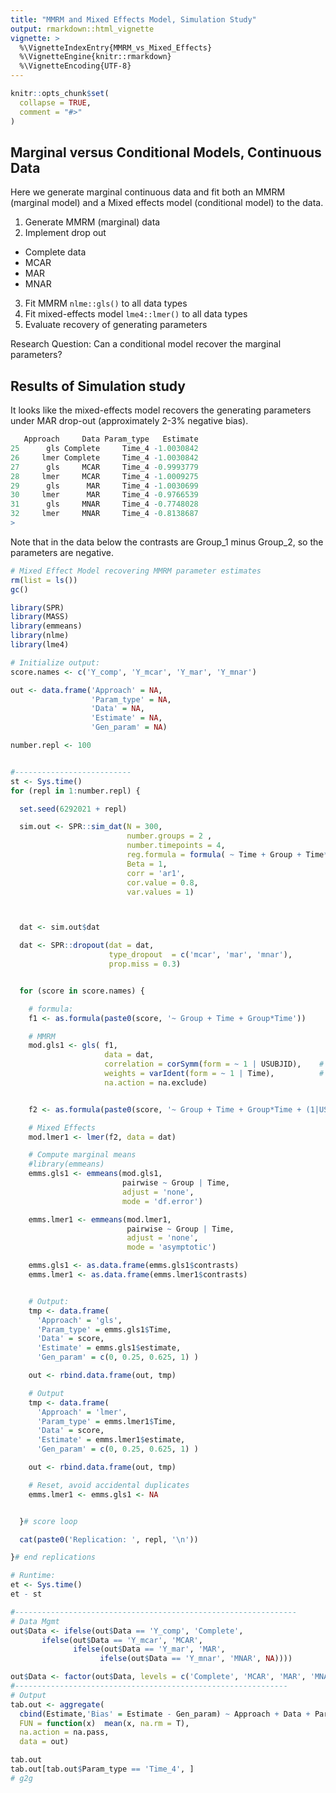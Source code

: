 ```yaml
---
title: "MMRM and Mixed Effects Model, Simulation Study"
output: rmarkdown::html_vignette
vignette: >
  %\VignetteIndexEntry{MMRM_vs_Mixed_Effects}
  %\VignetteEngine{knitr::rmarkdown}
  %\VignetteEncoding{UTF-8}
---
```


```r
knitr::opts_chunk$set(
  collapse = TRUE,
  comment = "#>"
)
```

## Marginal versus Conditional Models, Continuous Data

Here we generate marginal continuous data and fit both an MMRM (marginal model) and a Mixed effects model (conditional model) to the data. 

1. Generate MMRM (marginal) data
2. Implement drop out
  + Complete data
  + MCAR
  + MAR
  + MNAR
3. Fit MMRM `nlme::gls()` to all data types
4. Fit mixed-effects model `lme4::lmer()` to all data types
5. Evaluate recovery of generating parameters

Research Question: Can a conditional model recover the marginal parameters?


## Results of Simulation study
It looks like the mixed-effects model recovers the generating parameters under MAR drop-out (approximately 2-3% negative bias).


```r

   Approach     Data Param_type   Estimate
25      gls Complete     Time_4 -1.0030842
26     lmer Complete     Time_4 -1.0030842
27      gls     MCAR     Time_4 -0.9993779
28     lmer     MCAR     Time_4 -1.0009275
29      gls      MAR     Time_4 -1.0030699
30     lmer      MAR     Time_4 -0.9766539
31      gls     MNAR     Time_4 -0.7748028
32     lmer     MNAR     Time_4 -0.8138687
> 
```


Note that in the data below the contrasts are Group_1 minus Group_2, so 
the parameters are negative. 
```r

# Mixed Effect Model recovering MMRM parameter estimates
rm(list = ls())
gc()

library(SPR)
library(MASS)
library(emmeans)
library(nlme)
library(lme4)

# Initialize output:
score.names <- c('Y_comp', 'Y_mcar', 'Y_mar', 'Y_mnar')

out <- data.frame('Approach' = NA,
                  'Param_type' = NA,
                  'Data' = NA,
                  'Estimate' = NA,
                  'Gen_param' = NA)

number.repl <- 100


#--------------------------
st <- Sys.time()
for (repl in 1:number.repl) {

  set.seed(6292021 + repl)

  sim.out <- SPR::sim_dat(N = 300,
                          number.groups = 2 ,
                          number.timepoints = 4,
                          reg.formula = formula( ~ Time + Group + Time*Group),
                          Beta = 1,
                          corr = 'ar1',
                          cor.value = 0.8,
                          var.values = 1)



  dat <- sim.out$dat

  dat <- SPR::dropout(dat = dat,
                      type_dropout  = c('mcar', 'mar', 'mnar'),
                      prop.miss = 0.3)


  for (score in score.names) {

    # formula:
    f1 <- as.formula(paste0(score, '~ Group + Time + Group*Time'))

    # MMRM
    mod.gls1 <- gls( f1,
                     data = dat,
                     correlation = corSymm(form = ~ 1 | USUBJID),    #  unstructured correlation
                     weights = varIdent(form = ~ 1 | Time),          #  freely estimate variance at subsequent timepoints
                     na.action = na.exclude)


    f2 <- as.formula(paste0(score, '~ Group + Time + Group*Time + (1|USUBJID)'))

    # Mixed Effects
    mod.lmer1 <- lmer(f2, data = dat)

    # Compute marginal means
    #library(emmeans)
    emms.gls1 <- emmeans(mod.gls1,
                         pairwise ~ Group | Time,
                         adjust = 'none',
                         mode = 'df.error')

    emms.lmer1 <- emmeans(mod.lmer1,
                          pairwise ~ Group | Time,
                          adjust = 'none',
                          mode = 'asymptotic')

    emms.gls1 <- as.data.frame(emms.gls1$contrasts)
    emms.lmer1 <- as.data.frame(emms.lmer1$contrasts)


    # Output:
    tmp <- data.frame(
      'Approach' = 'gls',
      'Param_type' = emms.gls1$Time,
      'Data' = score,
      'Estimate' = emms.gls1$estimate,
      'Gen_param' = c(0, 0.25, 0.625, 1) )

    out <- rbind.data.frame(out, tmp)

    # Output
    tmp <- data.frame(
      'Approach' = 'lmer',
      'Param_type' = emms.lmer1$Time,
      'Data' = score,
      'Estimate' = emms.lmer1$estimate,
      'Gen_param' = c(0, 0.25, 0.625, 1) )

    out <- rbind.data.frame(out, tmp)

    # Reset, avoid accidental duplicates
    emms.lmer1 <- emms.gls1 <- NA


  }# score loop

  cat(paste0('Replication: ', repl, '\n'))

}# end replications

# Runtime:
et <- Sys.time()
et - st

#---------------------------------------------------------------
# Data Mgmt
out$Data <- ifelse(out$Data == 'Y_comp', 'Complete',
       ifelse(out$Data == 'Y_mcar', 'MCAR',
              ifelse(out$Data == 'Y_mar', 'MAR',
                    ifelse(out$Data == 'Y_mnar', 'MNAR', NA))))

out$Data <- factor(out$Data, levels = c('Complete', 'MCAR', 'MAR', 'MNAR'))
#-------------------------------------------------------------
# Output
tab.out <- aggregate(
  cbind(Estimate,'Bias' = Estimate - Gen_param) ~ Approach + Data + Param_type,
  FUN = function(x)  mean(x, na.rm = T),
  na.action = na.pass,
  data = out)

tab.out
tab.out[tab.out$Param_type == 'Time_4', ]
# g2g

```

